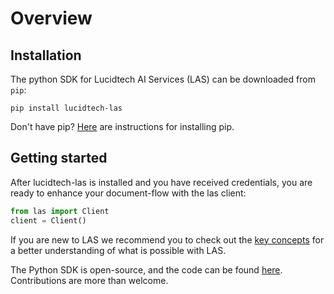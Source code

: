 # Overview

## Installation
The python SDK for Lucidtech AI Services (LAS) can be downloaded from `pip`:
```commandline
pip install lucidtech-las
```

Don't have pip? [Here](https://pip.pypa.io/en/latest/installing/) are instructions for installing pip.

## Getting started
After lucidtech-las is installed and you have received credentials,
you are ready to enhance your document-flow with the las client:
```python
from las import Client
client = Client()
```
If you are new to LAS we recommend you to check out the [key concepts](../../concepts/models.mdx)
for a better understanding of what is possible with LAS.

The Python SDK is open-source, and the code can be found [here](https://github.com/LucidtechAI/las-sdk-python).
Contributions are more than welcome.

